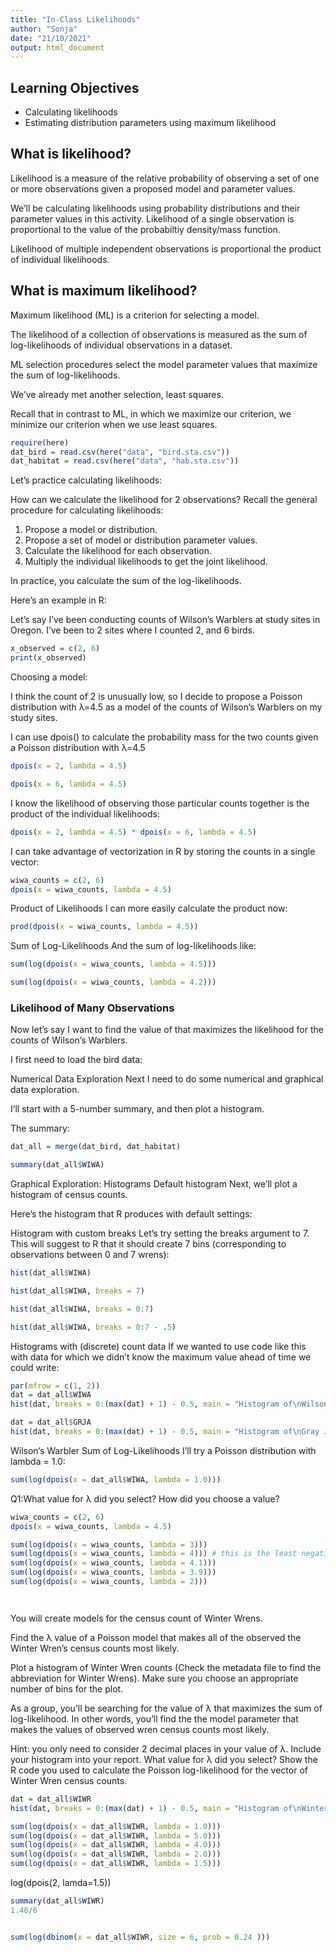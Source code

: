 ```yaml
---
title: "In-Class Likelihoods"
author: "Sonja"
date: "21/10/2021"
output: html_document
---
```


## Learning Objectives

- Calculating likelihoods
- Estimating distribution parameters using maximum likelihood


## What is likelihood?
Likelihood is a measure of the relative probability of observing a set of one or more observations given a proposed model and parameter values.

We’ll be calculating likelihoods using probability distributions and their parameter values in this activity.
Likelihood of a single observation is proportional to the value of the probabiltiy density/mass function.

Likelihood of multiple independent observations is proportional the product of individual likelihoods.

## What is maximum likelihood?
Maximum likelihood (ML) is a criterion for selecting a model.

The likelihood of a collection of observations is measured as the sum of log-likelihoods of individual observations in a dataset.

ML selection procedures select the model parameter values that maximize the sum of log-likelihoods.

We’ve already met another selection, least squares.

Recall that in contrast to ML, in which we maximize our criterion, we minimize our criterion when we use least squares.


```r
require(here)
dat_bird = read.csv(here("data", "bird.sta.csv"))
dat_habitat = read.csv(here("data", "hab.sta.csv")) 

```


Let’s practice calculating likelihoods:

How can we calculate the likelihood for 2 observations?
Recall the general procedure for calculating likelihoods:

1. Propose a model or distribution.
2. Propose a set of model or distribution parameter values.
3. Calculate the likelihood for each observation.
4. Multiply the individual likelihoods to get the joint likelihood.

In practice, you calculate the sum of the log-likelihoods.


Here’s an example in R:

Let’s say I’ve been conducting counts of Wilson’s Warblers at study sites in Oregon.
I’ve been to 2 sites where I counted 2, and 6 birds.

```r
x_observed = c(2, 6)
print(x_observed)

```

Choosing a model:

I think the count of 2 is unusually low, so I decide to propose a Poisson distribution with λ=4.5 as a model of the counts of Wilson’s Warblers on my study sites.

I can use dpois() to calculate the probability mass for the two counts given a Poisson distribution with λ=4.5

```r
dpois(x = 2, lambda = 4.5)
```

```r
dpois(x = 6, lambda = 4.5)
```

I know the likelihood of observing those particular counts together is the product of the individual likelihoods:

```r
dpois(x = 2, lambda = 4.5) * dpois(x = 6, lambda = 4.5)
```

I can take advantage of vectorization in R by storing the counts in a single vector:

```r
wiwa_counts = c(2, 6)
dpois(x = wiwa_counts, lambda = 4.5)
```

Product of Likelihoods
I can more easily calculate the product now:

```r
prod(dpois(x = wiwa_counts, lambda = 4.5))
```

Sum of Log-Likelihoods
And the sum of log-likelihoods like:

```r
sum(log(dpois(x = wiwa_counts, lambda = 4.5)))

sum(log(dpois(x = wiwa_counts, lambda = 4.2)))

```

### Likelihood of Many Observations
Now let’s say I want to find the value of that maximizes the likelihood for the counts of Wilson’s Warblers.

I first need to load the bird data:

Numerical Data Exploration
Next I need to do some numerical and graphical data exploration.

I’ll start with a 5-number summary, and then plot a histogram.

The summary:


```r
dat_all = merge(dat_bird, dat_habitat)
```



```r
summary(dat_all$WIWA)
```
Graphical Exploration: Histograms
Default histogram
Next, we’ll plot a histogram of census counts.

Here’s the histogram that R produces with default settings:

Histogram with custom breaks
Let’s try setting the breaks argument to 7. This will suggest to R that it should create 7 bins (corresponding to observations between 0 and 7 wrens):


```r
hist(dat_all$WIWA)

hist(dat_all$WIWA, breaks = 7)

hist(dat_all$WIWA, breaks = 0:7)

hist(dat_all$WIWA, breaks = 0:7 - .5)
```



Histograms with (discrete) count data
If we wanted to use code like this with data for which we didn’t know the maximum value ahead of time we could write:



```r
par(mfrow = c(1, 2))
dat = dat_all$WIWA
hist(dat, breaks = 0:(max(dat) + 1) - 0.5, main = "Histogram of\nWilson's Warbler counts")

dat = dat_all$GRJA
hist(dat, breaks = 0:(max(dat) + 1) - 0.5, main = "Histogram of\nGray Jay counts")
```


Wilson’s Warbler Sum of Log-Likelihoods
I’ll try a Poisson distribution with lambda = 1.0:

```r
sum(log(dpois(x = dat_all$WIWA, lambda = 1.0)))
```

Q1:What value for λ did you select?
How did you choose a value?

```r
wiwa_counts = c(2, 6)
dpois(x = wiwa_counts, lambda = 4.5)

sum(log(dpois(x = wiwa_counts, lambda = 3)))
sum(log(dpois(x = wiwa_counts, lambda = 4))) # this is the least negative therefore the best estimate of lambda. 
sum(log(dpois(x = wiwa_counts, lambda = 4.1)))
sum(log(dpois(x = wiwa_counts, lambda = 3.9)))
sum(log(dpois(x = wiwa_counts, lambda = 2)))




```
You will create models for the census count of Winter Wrens.

Find the λ value of a Poisson model that makes all of the observed the Winter Wren’s census counts most likely.

Plot a histogram of Winter Wren counts (Check the metadata file to find the abbreviation for Winter Wrens). Make sure you choose an appropriate number of bins for the plot.

As a group, you’ll be searching for the value of λ that maximizes the sum of log-likelihood. In other words, you’ll find the the model parameter that makes the values of observed wren census counts most likely.

Hint: you only need to consider 2 decimal places in your value of λ.
Include your histogram into your report.
What value for λ did you select?
Show the R code you used to calculate the Poisson log-likelihood for the vector of Winter Wren census counts.

```r

dat = dat_all$WIWR
hist(dat, breaks = 0:(max(dat) + 1) - 0.5, main = "Histogram of\nWinter Wren's counts")

```

```r
sum(log(dpois(x = dat_all$WIWR, lambda = 1.0)))
sum(log(dpois(x = dat_all$WIWR, lambda = 5.0)))
sum(log(dpois(x = dat_all$WIWR, lambda = 4.0)))
sum(log(dpois(x = dat_all$WIWR, lambda = 2.0)))
sum(log(dpois(x = dat_all$WIWR, lambda = 1.5)))


```

log(dpois(2, lamda=1.5))


```r

summary(dat_all$WIWR)
1.46/6


sum(log(dbinom(x = dat_all$WIWR, size = 6, prob = 0.24 )))

```


